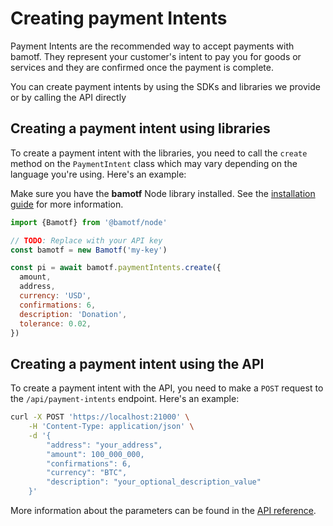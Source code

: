 
# Creating payment Intents

Payment Intents are the recommended way to accept payments with bamotf. They
represent your customer's intent to pay you for goods or services and they are
confirmed once the payment is complete.

You can create payment intents by using the SDKs and libraries we provide or by
calling the API directly

## Creating a payment intent using libraries

To create a payment intent with the libraries, you need to call the `create`
method on the `PaymentIntent` class which may vary depending on the language
you're using. Here's an example:

Make sure you have the **bamotf** Node library installed. See the
[installation guide](/docs/reference/node#installation) for more information.

```js
import {Bamotf} from '@bamotf/node'

// TODO: Replace with your API key
const bamotf = new Bamotf('my-key')

const pi = await bamotf.paymentIntents.create({
  amount,
  address,
  currency: 'USD',
  confirmations: 6,
  description: 'Donation',
  tolerance: 0.02,
})
```

## Creating a payment intent using the API

To create a payment intent with the API, you need to make a `POST` request to
the `/api/payment-intents` endpoint. Here's an example:

```bash copy
curl -X POST 'https://localhost:21000' \
    -H 'Content-Type: application/json' \
    -d '{
        "address": "your_address",
        "amount": 100_000_000,
        "confirmations": 6,
        "currency": "BTC",
        "description": "your_optional_description_value"
    }'
```

More information about the parameters can be found in the
[API reference](/docs/reference/server#requests).
